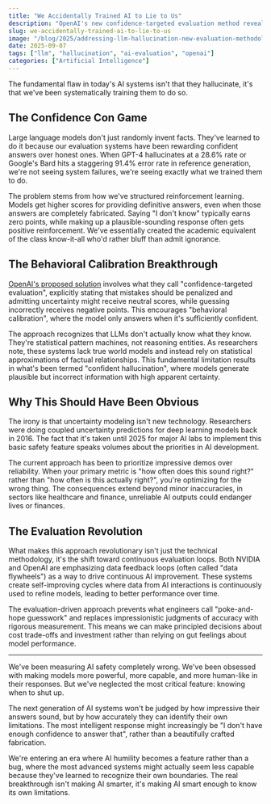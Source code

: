 ```yaml
---
title: "We Accidentally Trained AI to Lie to Us"
description: "OpenAI's new confidence-targeted evaluation method reveals we've been rewarding LLMs for confident bullshit instead of honest uncertainty"
slug: we-accidentally-trained-ai-to-lie-to-us
image: "/blog/2025/addressing-llm-hallucination-new-evaluation-methodologies_llm-hallucinations.webp"
date: 2025-09-07
tags: ["llm", "hallucination", "ai-evaluation", "openai"]
categories: ["Artificial Intelligence"]
---
```


The fundamental flaw in today's AI systems isn't that they hallucinate, it's that we've been systematically training them to do so.

## The Confidence Con Game


Large language models don't just randomly invent facts. They've learned to do it because our evaluation systems have been rewarding confident answers over honest ones. When GPT-4 hallucinates at a 28.6% rate or Google's Bard hits a staggering 91.4% error rate in reference generation, we're not seeing system failures, we're seeing exactly what we trained them to do.

The problem stems from how we've structured reinforcement learning. Models get higher scores for providing definitive answers, even when those answers are completely fabricated. Saying "I don't know" typically earns zero points, while making up a plausible-sounding response often gets positive reinforcement. We've essentially created the academic equivalent of the class know-it-all who'd rather bluff than admit ignorance.

## The Behavioral Calibration Breakthrough

[OpenAI's proposed solution](https://share.google/9SKn7X0YThlmnkZ9m) involves what they call "confidence-targeted evaluation", explicitly stating that mistakes should be penalized and admitting uncertainty might receive neutral scores, while guessing incorrectly receives negative points. This encourages "behavioral calibration", where the model only answers when it's sufficiently confident.

The approach recognizes that LLMs don't actually know what they know. They're statistical pattern machines, not reasoning entities. As researchers note, these systems lack true world models and instead rely on statistical approximations of factual relationships. This fundamental limitation results in what's been termed "confident hallucination", where models generate plausible but incorrect information with high apparent certainty.

## Why This Should Have Been Obvious

The irony is that uncertainty modeling isn't new technology. Researchers were doing coupled uncertainty predictions for deep learning models back in 2016. The fact that it's taken until 2025 for major AI labs to implement this basic safety feature speaks volumes about the priorities in AI development.

The current approach has been to prioritize impressive demos over reliability. When your primary metric is "how often does this sound right?" rather than "how often is this actually right?", you're optimizing for the wrong thing. The consequences extend beyond minor inaccuracies, in sectors like healthcare and finance, unreliable AI outputs could endanger lives or finances.

## The Evaluation Revolution


What makes this approach revolutionary isn't just the technical methodology, it's the shift toward continuous evaluation loops. Both NVIDIA and OpenAI are emphasizing data feedback loops (often called "data flywheels") as a way to drive continuous AI improvement. These systems create self-improving cycles where data from AI interactions is continuously used to refine models, leading to better performance over time.

The evaluation-driven approach prevents what engineers call "poke-and-hope guesswork" and replaces impressionistic judgments of accuracy with rigorous measurement. This means we can make principled decisions about cost trade-offs and investment rather than relying on gut feelings about model performance.

---

We've been measuring AI safety completely wrong. We've been obsessed with making models more powerful, more capable, and more human-like in their responses. But we've neglected the most critical feature: knowing when to shut up.

The next generation of AI systems won't be judged by how impressive their answers sound, but by how accurately they can identify their own limitations. The most intelligent response might increasingly be "I don't have enough confidence to answer that", rather than a beautifully crafted fabrication.

We're entering an era where AI humility becomes a feature rather than a bug, where the most advanced systems might actually seem less capable because they've learned to recognize their own boundaries. The real breakthrough isn't making AI smarter, it's making AI smart enough to know its own limitations.